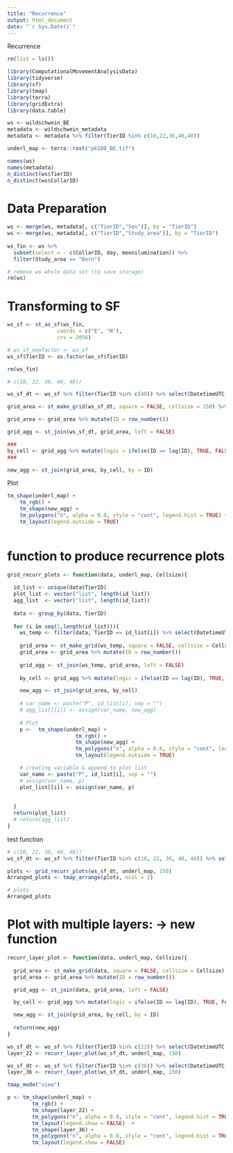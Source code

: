 ```yaml
---
title: "Recurrence"
output: html_document
date: "`r Sys.Date()`"
---
```


Recurrence


```r
rm(list = ls())
```

```r
library(ComputationalMovementAnalysisData)
library(tidyverse)
library(sf)
library(tmap)
library(terra)
library(gridExtra)
library(data.table)

```

```r
ws <- wildschwein_BE
metadata <- wildschwein_metadata
metadata <- metadata %>% filter(TierID %in% c(10,22,36,40,48))

underl_map <- terra::rast("pk100_BE.tif")

```

```r
names(ws)
names(metadata)
n_distinct(ws$TierID)
n_distinct(ws$CollarID)
```


# Data Preparation
```r
ws <- merge(ws, metadata[, c("TierID","Sex")], by = "TierID")
ws <- merge(ws, metadata[, c("TierID","Study_area")], by = "TierID")
  
ws_fin <- ws %>% 
  subset(select = - c(CollarID, day, moonilumination)) %>% 
  filter(Study_area == "Bern")
```

```r
# remove ws whole data set (to save storage)
rm(ws)

```


# Transforming to SF
```r
ws_sf <- st_as_sf(ws_fin,
                coords = c("E", "N"), 
                crs = 2056)

# ws_sf_nonfactor <- ws_sf
ws_sf$TierID <- as.factor(ws_sf$TierID)

rm(ws_fin)
```



```r
# c(10, 22, 36, 40, 48))

ws_sf_dt <- ws_sf %>% filter(TierID %in% c(40)) %>% select(DatetimeUTC, TierID)
```



```r
grid_area <- st_make_grid(ws_sf_dt, square = FALSE, cellsize = 150) %>%  st_as_sf() 

grid_area <- grid_area %>% mutate(ID = row_number())

grid_agg <- st_join(ws_sf_dt, grid_area, left = FALSE)

###
by_cell <- grid_agg %>% mutate(logic = ifelse(ID == lag(ID), TRUE, FALSE)) %>% group_by(ID) %>% count(logic) %>% filter(logic == FALSE)
###

new_agg <- st_join(grid_area, by_cell, by = ID)


```

Plot

```r

tm_shape(underl_map) +
    tm_rgb() +
    tm_shape(new_agg) +
    tm_polygons("n", alpha = 0.8, style = "cont", legend.hist = TRUE) +
    tm_layout(legend.outside = TRUE)
    
```


# function to produce recurrence plots
```r
grid_recurr_plots <- function(data, underl_map, Cellsize){
  
  id_list <- unique(data$TierID)
  plot_list <- vector("list", length(id_list))
  agg_list  <- vector("list", length(id_list))
  
  data <- group_by(data, TierID)
  
  for (i in seq(1,length(id_list))){
    ws_temp <- filter(data, TierID == id_list[i]) %>% select(DatetimeUTC, TierID)
    
    grid_area <- st_make_grid(ws_temp, square = FALSE, cellsize = Cellsize, crs = 2056) %>% st_as_sf()
    grid_area <- grid_area %>% mutate(ID = row_number())
    
    grid_agg <- st_join(ws_temp, grid_area, left = FALSE)
    
    by_cell <- grid_agg %>% mutate(logic = ifelse(ID == lag(ID), TRUE, FALSE)) %>% group_by(ID) %>% count(logic) %>% filter(logic == FALSE)

    new_agg <- st_join(grid_area, by_cell)
    
    # var_name <- paste("P", id_list[i], sep = "")
    # agg_list[[i]] <- assign(var_name, new_agg)
    
    # Plot 
    p <-  tm_shape(underl_map) +
                      tm_rgb() +
                      tm_shape(new_agg) +
                      tm_polygons("n", alpha = 0.8, style = "cont", legend.hist = TRUE) +
                      tm_layout(legend.outside = TRUE)

    # creating variable & append to plot list
    var_name <- paste("P", id_list[i], sep = "")
    # assign(var_name, p)
    plot_list[[i]] <- assign(var_name, p)
    
    
  }
  return(plot_list)
  # return(agg_list)
}

```



test function
```r
# c(10, 22, 36, 40, 48))
ws_sf_dt <- ws_sf %>% filter(TierID %in% c(10, 22, 36, 40, 48)) %>% select(DatetimeUTC, TierID)

plots <- grid_recurr_plots(ws_sf_dt, underl_map, 150)
Arranged_plots <- tmap_arrange(plots, ncol = 2)
```


```r
# plots
Arranged_plots
```


# Plot with multiple layers: -> new function

```r
recurr_layer_plot <- function(data, underl_map, Cellsize){
  
  grid_area <- st_make_grid(data, square = FALSE, cellsize = Cellsize) %>%  st_as_sf() 
  grid_area <- grid_area %>% mutate(ID = row_number())

  grid_agg <- st_join(data, grid_area, left = FALSE)

  by_cell <- grid_agg %>% mutate(logic = ifelse(ID == lag(ID), TRUE, FALSE)) %>% group_by(ID) %>% count(logic) %>% filter(logic == FALSE)

  new_agg <- st_join(grid_area, by_cell, by = ID)
  
  return(new_agg)
}
```


```r
ws_sf_dt <- ws_sf %>% filter(TierID %in% c(22)) %>% select(DatetimeUTC, TierID)
layer_22 <- recurr_layer_plot(ws_sf_dt, underl_map, 150)

ws_sf_dt <- ws_sf %>% filter(TierID %in% c(36)) %>% select(DatetimeUTC, TierID)
layer_36 <- recurr_layer_plot(ws_sf_dt, underl_map, 150)
```


```r
tmap_mode("view")

p <- tm_shape(underl_map) +
        tm_rgb() +
        tm_shape(layer_22) +
        tm_polygons("n", alpha = 0.8, style = "cont", legend.hist = TRUE) +
        tm_layout(legend.show = FALSE)  +
        tm_shape(layer_36) +
        tm_polygons("n", alpha = 0.8, style = "cont", legend.hist = TRUE) +
        tm_layout(legend.show = FALSE)

```




























































